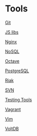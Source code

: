 = Tools =

[[Git]]

[[JS libs]]

[[Nginx]]

[[NoSQL]]

[[Octave]]

[[PostgreSQL]]

[[Riak]]

[[SVN]]

[[Testing Tools]]

[[Vagrant]]

[[Vim]]

[[VoltDB]]
